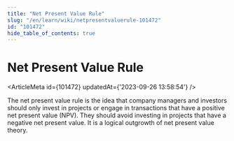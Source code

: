 ```yaml
---
title: "Net Present Value Rule"
slug: "/en/learn/wiki/netpresentvaluerule-101472"
id: "101472"
hide_table_of_contents: true
---
```



# Net Present Value Rule

<ArticleMeta id={101472} updatedAt={'2023-09-26 13:58:54'} />
<div className='border-solid border-b border-t-0 my-4 border-[var(--ifm-color-gray-300)]' />

The net present value rule is the idea that company managers and investors should only invest in projects or engage in transactions that have a positive net present value (NPV). They should avoid investing in projects that have a negative net present value. It is a logical outgrowth of net present value theory.
